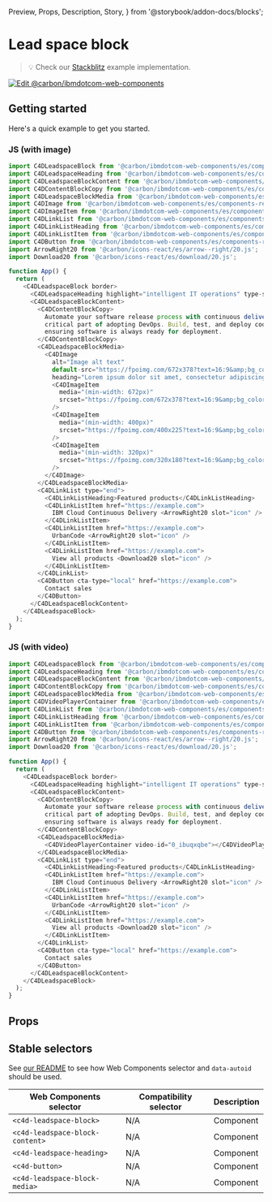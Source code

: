   Preview,
  Props,
  Description,
  Story,
} from '@storybook/addon-docs/blocks';

# Lead space block

> 💡 Check our
> [Stackblitz](https://stackblitz.com/github/carbon-design-system/carbon-for-ibm-dotcom/tree/main/packages/web-components/examples/stackblitz/components-react/leadspace-block)
> example implementation.

[![Edit @carbon/ibmdotcom-web-components](https://developer.stackblitz.com/img/open_in_stackblitz.svg)](https://stackblitz.com/github/carbon-design-system/carbon-for-ibm-dotcom/tree/main/packages/web-components/examples/codesandbox/components-react/leadspace-block)

## Getting started

Here's a quick example to get you started.

### JS (with image)

```javascript
import C4DLeadspaceBlock from '@carbon/ibmdotcom-web-components/es/components-react/leadspace-block/leadspace-block.js';
import C4DLeadspaceHeading from '@carbon/ibmdotcom-web-components/es/components-react/leadspace/leadspace-heading.js';
import C4DLeadspaceBlockContent from '@carbon/ibmdotcom-web-components/es/components-react/leadspace-block/leadspace-block-content.js';
import C4DContentBlockCopy from '@carbon/ibmdotcom-web-components/es/components-react/content-block/content-block-copy.js';
import C4DLeadspaceBlockMedia from '@carbon/ibmdotcom-web-components/es/components-react/leadspace-block/leadspace-block-media.js';
import C4DImage from '@carbon/ibmdotcom-web-components/es/components-react/image/image.js';
import C4DImageItem from '@carbon/ibmdotcom-web-components/es/components-react/image/image-item.js';
import C4DLinkList from '@carbon/ibmdotcom-web-components/es/components-react/link-list/link-list.js';
import C4DLinkListHeading from '@carbon/ibmdotcom-web-components/es/components-react/link-list/link-list-heading.js';
import C4DLinkListItem from '@carbon/ibmdotcom-web-components/es/components-react/link-list/link-list-item.js';
import C4DButton from '@carbon/ibmdotcom-web-components/es/components-react/button/button.js';
import ArrowRight20 from '@carbon/icons-react/es/arrow--right/20.js';
import Download20 from '@carbon/icons-react/es/download/20.js';

function App() {
  return (
    <C4DLeadspaceBlock border>
      <C4DLeadspaceHeading highlight="intelligent IT operations" type-style="fluid-heading-05">Infuse your AIOps platform with intelligent IT operations</C4DLeadspaceHeading>
      <C4DLeadspaceBlockContent>
        <C4DContentBlockCopy>
          Automate your software release process with continuous delivery (CD)—the most
          critical part of adopting DevOps. Build, test, and deploy code changes quickly,
          ensuring software is always ready for deployment.
        </C4DContentBlockCopy>
        <C4DLeadspaceBlockMedia>
          <C4DImage
            alt="Image alt text"
            default-src="https://fpoimg.com/672x378?text=16:9&amp;bg_color=ee5396&amp;text_color=161616"
            heading="Lorem ipsum dolor sit amet, consectetur adipiscing elit.">
            <C4DImageItem
              media="(min-width: 672px)"
              srcset="https://fpoimg.com/672x378?text=16:9&amp;bg_color=ee5396&amp;text_color=161616"
            />
            <C4DImageItem
              media="(min-width: 400px)"
              srcset="https://fpoimg.com/400x225?text=16:9&amp;bg_color=ee5396&amp;text_color=161616"
            />
            <C4DImageItem
              media="(min-width: 320px)"
              srcset="https://fpoimg.com/320x180?text=16:9&amp;bg_color=ee5396&amp;text_color=161616"
            />
          </C4DImage>
        </C4DLeadspaceBlockMedia>
        <C4DLinkList type="end">
          <C4DLinkListHeading>Featured products</C4DLinkListHeading>
          <C4DLinkListItem href="https://example.com">
            IBM Cloud Continuous Delivery <ArrowRight20 slot="icon" />
          </C4DLinkListItem>
          <C4DLinkListItem href="https://example.com">
            UrbanCode <ArrowRight20 slot="icon" />
          </C4DLinkListItem>
          <C4DLinkListItem href="https://example.com">
            View all products <Download20 slot="icon" />
          </C4DLinkListItem>
        </C4DLinkList>
        <C4DButton cta-type="local" href="https://example.com">
          Contact sales
        </C4DButton>
      </C4DLeadspaceBlockContent>
    </C4DLeadspaceBlock>
  );
}
```

### JS (with video)

```javascript
import C4DLeadspaceBlock from '@carbon/ibmdotcom-web-components/es/components-react/leadspace-block/leadspace-block.js';
import C4DLeadspaceHeading from '@carbon/ibmdotcom-web-components/es/components-react/leadspace/leadspace-heading.js';
import C4DLeadspaceBlockContent from '@carbon/ibmdotcom-web-components/es/components-react/leadspace-block/leadspace-block-content.js';
import C4DContentBlockCopy from '@carbon/ibmdotcom-web-components/es/components-react/content-block/content-block-copy.js';
import C4DLeadspaceBlockMedia from '@carbon/ibmdotcom-web-components/es/components-react/leadspace-block/leadspace-block-media.js';
import C4DVideoPlayerContainer from '@carbon/ibmdotcom-web-components/es/components-react/video-player/video-player-container';
import C4DLinkList from '@carbon/ibmdotcom-web-components/es/components-react/link-list/link-list.js';
import C4DLinkListHeading from '@carbon/ibmdotcom-web-components/es/components-react/link-list/link-list-heading.js';
import C4DLinkListItem from '@carbon/ibmdotcom-web-components/es/components-react/link-list/link-list-item.js';
import C4DButton from '@carbon/ibmdotcom-web-components/es/components-react/button/button.js';
import ArrowRight20 from '@carbon/icons-react/es/arrow--right/20.js';
import Download20 from '@carbon/icons-react/es/download/20.js';

function App() {
  return (
    <C4DLeadspaceBlock border>
      <C4DLeadspaceHeading highlight="intelligent IT operations" type-style="fluid-heading-05">Infuse your AIOps platform with intelligent IT operations</C4DLeadspaceHeading>
      <C4DLeadspaceBlockContent>
        <C4DContentBlockCopy>
          Automate your software release process with continuous delivery (CD)—the most
          critical part of adopting DevOps. Build, test, and deploy code changes quickly,
          ensuring software is always ready for deployment.
        </C4DContentBlockCopy>
        <C4DLeadspaceBlockMedia>
          <C4DVideoPlayerContainer video-id="0_ibuqxqbe"></C4DVideoPlayerContainer>
        </C4DLeadspaceBlockMedia>
        <C4DLinkList type="end">
          <C4DLinkListHeading>Featured products</C4DLinkListHeading>
          <C4DLinkListItem href="https://example.com">
            IBM Cloud Continuous Delivery <ArrowRight20 slot="icon" />
          </C4DLinkListItem>
          <C4DLinkListItem href="https://example.com">
            UrbanCode <ArrowRight20 slot="icon" />
          </C4DLinkListItem>
          <C4DLinkListItem href="https://example.com">
            View all products <Download20 slot="icon" />
          </C4DLinkListItem>
        </C4DLinkList>
        <C4DButton cta-type="local" href="https://example.com">
          Contact sales
        </C4DButton>
      </C4DLeadspaceBlockContent>
    </C4DLeadspaceBlock>
  );
}
```

## Props

<Props of={PropTypesRef} />

## Stable selectors

See
[our README](https://github.com/carbon-design-system/carbon-for-ibm-dotcom/tree/main/packages/web-components#stable-selectors-for-analytics-and-integratione2e-testing-in-web-components)
to see how Web Components selector and `data-autoid` should be used.

| Web Components selector         | Compatibility selector | Description |
| ------------------------------- | ---------------------- | ----------- |
| `<c4d-leadspace-block>`         | N/A                    | Component   |
| `<c4d-leadspace-block-content>` | N/A                    | Component   |
| `<c4d-leadspace-heading>`       | N/A                    | Component   |
| `<c4d-button>`                  | N/A                    | Component   |
| `<c4d-leadspace-block-media>`   | N/A                    | Component   |

<Description markdown={contributing} />
